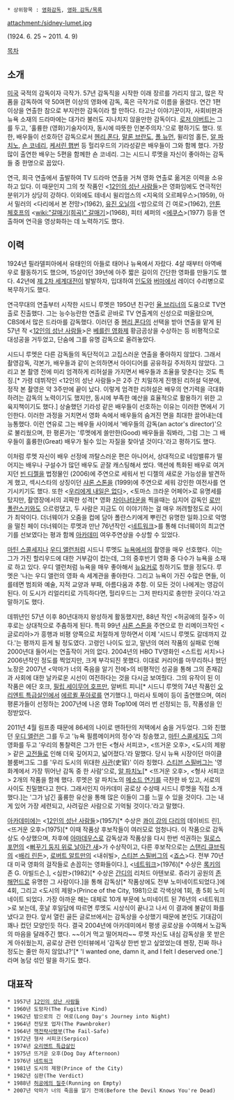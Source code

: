  * 상위항목 : [[영화감독]], [[영화 감독/목록]]

attachment:/sidney-lumet.jpg

{{{+2 Sidney Lumet}}}  (1924. 6. 25 ~ 2011. 4. 9)

[[목차]]
== 소개 ==
[[미국]] 국적의 감독이자 극작가. 57년 감독직을 시작한 이래 장르를 가리지 않고, 많은 작품을 감독하여 약 50여편 이상의 영화에 감독, 혹은 극작가로 이름을 올렸다. 연간 1편 이상을 연출한 참으로 부지런한 감독이라 할 만하다. 타고난 이야기꾼이자, 사회비판과 뉴욕 소재의 드라마에는 대가라 불러도 지나치지 않을만한 감독이다. [[로저 이버트]]는 그를 두고, '훌륭한 (영화)기술자이자, 동시에 따뜻한 인본주의자.'으로 평하기도 했다. 또한, 배우들이 선호하던 감독으로서 [[헨리 폰다]], [[말론 브란도]], [[폴 뉴먼]], 윌리엄 홀든, [[알 파치노]], [[숀 코네리]], [[케서린 햅번]] 등 헐리우드의 기라성같은 배우들이 그와 함께 했다. 가장 많이 출연한 배우는 5편을 함께한 숀 코네리. 그는 시드니 루멧을 자신이 좋아하는 감독들 중 한명으로 꼽았다.

연극, 희극 연출에서 출발하여 TV 드라마 연출을 거쳐 영화 연출로 옮겨온 이력을 소유하고 있다. 이 때문인지 그의 첫 작품인 <[[12인의 성난 사람들]]>은 영화임에도 연극적인 분위기가 상당히 강하다. 이외에도 테네시 윌리엄스의 <지옥의 오르페우스>(1959), 아서 밀러의 <다리에서 본 전망>(1962), [[유진 오닐]]의 <밤으로의 긴 여로>(1962), [[안톤 체호프]]의 <[[wiki:"갈매기(희곡)" 갈매기]]>(1968), 피터 셰퍼의 <[[에쿠스]]>(1977) 등을 연출하며 연극을 영상화하는 데 노력하기도 했다.

== 이력 ==
1924년 필라델피아에서 유태인의 아들로 태어나 뉴욕에서 자랐다. 4살 때부터 아역배우로 활동하기도 했으며, 15살이던 39년에 아주 짧은 길이의 간단한 영화를 만들기도 했다. 42년에 [[제 2차 세계대전]]이 발발하자, 입대하여 [[인도]]와 [[버마]]에서 레이더 수리병으로 복무하기도 했다.

연극무대의 연출부터 시작한 시드니 루멧은 1950년 친구인 [[율 브리너]]의 도움으로 TV연출로 진출했다. 그는 능수능란한 연출로 곧바로 TV 연출계의 신성으로 떠올랐으며, CBS에서 많은 드라마를 감독했다. 이러던 중 [[헨리 폰다]]의 선택을 받아 연출을 맡게 된 57년 작 <[[12인의 성난 사람들]]>은 [[베를린 영화제]] 황금곰상을 수상하는 등 비평적으로 대성공을 거두었고, 단숨에 그를 유명 감독으로 올려놓았다. 

시드니 루멧은 다른 감독들의 독단적이고 고집스러운 연출을 좋아하지 않았다. 그래서 촬영감독, 각본가, 배우들과 같이 논의하면서 아이디어를 공유하길 주저하지 않았다. 그리고 본 촬영 전에 미리 엄격하게 리허설을 가지면서 배우들과 조율을 맞춘다는 것도 특징.[* 가령 데뷔작인 <12인의 성난 사람들>은 2주 간 치밀하게 진행된 리허설 덕분에, 정작 본 촬영은 약 3주만에 끝이 났다. 이렇게 엄격한 리허설은 배우의 연기력을 극대화하려는 감독의 노력이기도 했지만, 동시에 부족한 예산을 효율적으로 활용하기 위한 고육지책이기도 했다.] 상술했던 기라성 같은 배우들이 선호하는 이유는 이러한 면에서 기인한다. 이러한 과정을 거치면서 영화 속에서 배우들의 숨겨진 면을 최대한 끌어내는데 능통했다. 이런 연유로 그는 배우들 사이에서 '배우들의 감독(an actor's director)'으로 불리웠으며, 한 평론가는 '루멧에게 쓸만한(Good) 배우들을 줘봐라, 그럼 그는 그 배우들이 훌륭한(Great) 배우가 될수 있는 자질을 찾아낼 것이다.'라고 평하기도 했다. 

이처럼 루멧 자신이 배우 선정에 까탈스러운 편은 아니어서, 상대적으로 네임밸류가 떨어지는 배우나 구설수가 많던 배우도 곧잘 캐스팅해서 썼다. 액션에 특화된 배우로 여겨지던 [[빈 디젤]]을 법정물인 <Find Me Guilty>(2006)에 주연으로 세워서 빈 디젤의 새로운 가능성을 발견하게 했고, 섹시스타의 상징이던 [[샤론 스톤]]을 <Gloria>(1999)에 주연으로 세워 강인한 여전사를 연기시키기도 했다. 또한 <[[우리에게 내일은 없다]]>, <토마스 크라운 어페어>로 유명세를 탔지만, 촬영장에서의 괴팍한 성격[* 영화 [[차이나타운]]을 찍을때는 심지어 감독인 [[로만 폴란스키]]와도 으르렁댔고, 두 사람은 지금도 이 이야기하는 걸 매우 꺼려할정도로 사이가 최악이다. 더너웨이가 오줌을 컵에 담아 폴란스키에게 뿌린건 유명한 일화.]으로 악명을 떨친 페이 더너웨이는 루멧과 만난 76년작인 <[[네트워크]]>를 통해 더너웨이의 최고연기를 선보였다는 평과 함께 [[아카데미]] 여우주연상을 수상할 수 있었다.

[[마틴 스콜세지]]나 [[우디 앨런]]처럼 시드니 루멧도 [[뉴욕]]에서의 촬영을 매우 선호했다. 이는 그가 가진 할리우드에 대한 거부감이 컸는데, 그의 중후반기 영화 중 다수가 뉴욕을 소재로 하고 있다. 우디 앨런처럼 뉴욕을 매우 좋아해서 [[뉴요커]]로 칭하기도 했을 정도다. 루멧은 '나는 우디 앨런의 영화 속 세계관을 좋아한다. 그리고 뉴욕이 가진 수많은 면들, 이를테면 범죄와 예술, 지적 교양과 부패, 아름다움과 추함. 이 모든 것이 나에게는 영감이 된다. 이 도시가 리얼리티로 가득하다면, 헐리우드는 그저 판타지로 충만한 곳이다.'라고 말하기도 했다.

데뷔년인 57년 이후 80년대까지 왕성하게 활동했지만, 88년 작인 <허공에의 질주> 이후로는 상대적으로 주춤하게 된다. 특히 99년 [[샤론 스톤]]을 주연으로 한 리메이크작인 <글로리아>가 흥행과 비평 양쪽으로 처절하게 망하면서 이제 '시드니 루멧도 갈데까지 갔다.'는 평까지 듣게 될 정도였다. 고령인 나이도 있고, 말년의 여러 작품의 실패로 인해 2000년대 들어서는 연출작이 거의 없다. 2004년의 HBO TV영화인 <스트립 서치>나 2006년작인 <Find Me Guilty>정도를 찍었지만, 크게 부각되진 못했다. 이대로 커리어를 마무리하나 했던 노장은 2007년 <악마가 너의 죽음을 알기 전에>의 비평적인 성공을 통해 그의 존재감과 사회에 대한 날카로운 시선이 여전하다는 것을 다시금 보여줬다. 그의 유작이 된 이 작품은 에단 호크, [[필립 세이무어 호프만]], 알버트 피니[* 시드니 루멧의 74년 작품인 [[오리엔트 특급살인]]에서 [[에르퀼 푸아로]]를 연기했다.], 마리사 토메이 등이 출연했으며, 여러 평론가들이 선정하는 2007년에 나온 영화 Top10에 여러 번 선정되는 등, 작품성을 인정받았다.

2011년 4월 림프종 때문에 86세의 나이로 맨하탄의 저택에서 숨을 거두었다. 그와 친했던 [[우디 앨런]]은 그를 두고 '뉴욕 필름메이커의 정수'라 칭송했고, [[마틴 스콜세지]]도 그의 영화를 두고 '우리의 통찰력은 그가 만든 <형사 서피코>, <뜨거운 오후>, <도시의 제왕> 같은 [[고전]]들로 인해 더욱 깊어지고, 넓어졌다.'라 말했다. 당시 뉴욕 시장이던 마이클 블룸버그도 그를 '우리 도시의 위대한 [[사관]](史官)' 이라 칭했다. [[스티븐 스필버그]]는 '영화계에서 가장 뛰어난 감독 중 한 사람'으로, [[알 파치노]][* <뜨거운 오후>, <형사 서피코> 2개의 작품을 함께 했다. 루멧은 알 파치노의 [[메소드 연기]]를 극찬한 바 있고, 서로의 사이도 친밀했다고 한다. 그래서인지 아카데미 공로상 수상때 시드니 루멧을 직접 소개했다.]는 '그가 남긴 훌륭한 유산을 통해 많은 이들이 그를 느낄 수 있을 것이다. 그는 내게 있어 가장 세련되고, 사려깊은 사람으로 기억될 것이다.'라고 말했다.

[[아카데미]]에는 <[[12인의 성난 사람들]]>(1957)[* 수상은 [[콰이 강의 다리]]의 데이비드 린], <뜨거운 오후>(1975)[* 이때 작품상 후보작들이 여러모로 엄청나다. 이 작품으로 감독상도 수상했으며, 차후에 [[아마데우스]]로 감독상과 작품상을 다시 한번 석권하는 [[밀로스 포먼]]의 <[[뻐꾸기 둥지 위로 날아간 새]]>가 수상작이고, 다른 후보작으로는 [[스탠리 큐브릭]]의 <[[배리 린든]]>, [[로버트 알트만]]의 <내쉬빌>, [[스티븐 스필버그]]의 <[[죠스]]>다. 전부 70년대 미국 영화의 걸작들로 손꼽히는 영화들이다.],  <[[네트워크]]>(1976)[* 수상은 [[록키]]의 존 G. 아빌드슨.], <심판>(1982)[* 수상은 [[간디]]의 리처드 아텐보로. 쥬라기 공원의 [[존 해먼드]]로 유명한 그 사람이다.]을 통해 감독상[* 작품상에도 전부 노미네이트되었다.]에 4회, 그리고 <도시의 제왕>(Prince of the City, 1981)으로 각색상에 1회, 총 5회 노미네이트 되었다. 가장 아까운 해는 대체로 10개 부문에 노미네이트 된 76년의 <네트워크>로 보는데, 훗날 후일담에 따르면 루멧도 시상식이 끝나고 나서 이 결과에 불같이 화를 냈다고 한다. 앞서 열린 골든 글로브에서는 감독상을 수상했기 때문에 본인도 기대감이 꽤나 컸던 모양인듯 하다. 결국 2004년에 아카데미에서 평생 공로상을 수여해서 노감독의 마음을 달래주긴 했다. ~~이거 먹고 떨어져라~~ 루멧 자신도 내심 감독상을 못 받은게 아쉬웠는지, 공로상 관련 인터뷰에서 '감독상 한번 받고 싶었었는데 젠장, 진짜 하나 정도는 줄만 하지 않았냐?'[* 'I wanted one, damn it, and I felt I deserved one.']라며 농담 섞인 말을 하기도 했다.

== 대표작 ==
 * 1957년 [[12인의 성난 사람들]]
 * 1960년 도망자(The Fugitive Kind)
 * 1962년 밤으로의 긴 여로(Long Day's Journey into Night)
 * 1964년 전당포 업자(The Pawnbroker)
 * 1964년 [[핵전략사령부]](The Fail-Safe)
 * 1972년 형사 서피코(Serpico)
 * 1974년 [[오리엔트 특급살인]]
 * 1975년 뜨거운 오후(Dog Day Afternoon)
 * 1976년 [[네트워크]]
 * 1981년 도시의 제왕(Prince of the City)
 * 1982년 심판(The Verdict)
 * 1988년 [[허공에의 질주]](Running on Empty)
 * 2007년 악마가 너의 죽음을 알기 전에(Before the Devil Knows You're Dead)
